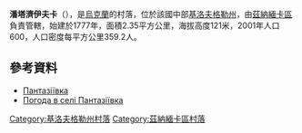 {{coord|48|38|53|N|32|49|18|E|scale:100000_region:UA|display=title}}

'''潘塔濟伊夫卡'''（{{lang-uk|Пантазіївка}}），是[[烏克蘭|烏克蘭]]的村落，位於該國中部[[基洛夫格勒州|基洛夫格勒州]]，由[[茲納緬卡區_(烏克蘭)|茲納緬卡區]]負責管轄，始建於1777年，面積2.35平方公里，海拔高度121米，2001年人口600，人口密度每平方公里359.2人。

==參考資料==
* [http://gska2.rada.gov.ua/pls/z7502/A005?rdat1=30.01.2010&rf7571=16799 Пантазіївка]{{dead link|date=2018年3月 |bot=InternetArchiveBot |fix-attempted=yes }}
* [http://weather.in.ua/ua/kirovogradskaja/19563 Погода в селі Пантазіївка] {{Wayback|url=http://weather.in.ua/ua/kirovogradskaja/19563 |date=20111220195651 }}

{{DEFAULTSORT:Пантазіївка}}
[[Category:基洛夫格勒州村落|Category:基洛夫格勒州村落]]
[[Category:茲納緬卡區村落|Category:茲納緬卡區村落]]


{{Kirovohrad-geo-stub}}